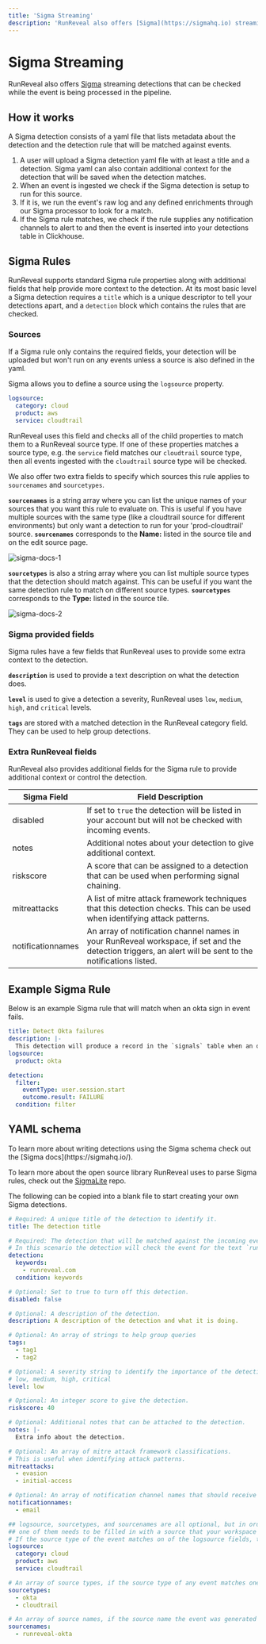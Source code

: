 ```yaml
---
title: 'Sigma Streaming'
description: 'RunReveal also offers [Sigma](https://sigmahq.io) streaming detections that can be checked while the event is being processed in the pipeline.'
---
```



# Sigma Streaming

RunReveal also offers [Sigma](https://sigmahq.io) streaming detections that can be checked while the event is being processed in the pipeline. 

## How it works

A Sigma detection consists of a yaml file that lists metadata about the detection and the detection rule that will be matched against events.

1. A user will upload a Sigma detection yaml file with at least a title and a detection. 
Sigma yaml can also contain additional context for the detection that will be saved when the detection matches.
2. When an event is ingested we check if the Sigma detection is setup to run for this source.
3. If it is, we run the event's raw log and any defined enrichments through our Sigma processor to look for a match.
4. If the Sigma rule matches, we check if the rule supplies any notification channels to alert to and then the event is inserted into your detections table in Clickhouse.

## Sigma Rules

RunReveal supports standard Sigma rule properties along with additional fields that help provide more context to the detection. At its most basic level a Sigma detection
requires a `title` which is a unique descriptor to tell your detections apart, and a `detection` block which contains the rules that are checked.

### Sources

If a Sigma rule only contains the required fields, your detection will be uploaded but won't run on any events unless a source is also defined in the yaml.

Sigma allows you to define a source using the `logsource` property.
```yaml
logsource:
  category: cloud
  product: aws
  service: cloudtrail
```

RunReveal uses this field and checks all of the child properties to match them to a RunReveal source type. 
If one of these properties matches a source type, e.g. the `service` field matches our `cloudtrail` source type, then all events ingested with the `cloudtrail` source type will be checked.

We also offer two extra fields to specify which sources this rule applies to `sourcenames` and `sourcetypes`.

**`sourcenames`** is a string array where you can list the unique names of your sources that you want this rule to evaluate on. This is useful if you have multiple sources with the same type (like a cloudtrail source for different environments) but only want a detection to run for your 'prod-cloudtrail' source.
**`sourcenames`** corresponds to the **Name:** listed in the source tile and on the edit source page.


  ![sigma-docs-1](/sigma-docs-1.png)


**`sourcetypes`** is also a string array where you can list multiple source types that the detection should match against. This can be useful if you want the same detection rule to match on different source types.
**`sourcetypes`** corresponds to the **Type:** listed in the source tile.

  ![sigma-docs-2](/sigma-docs-2.png)

### Sigma provided fields

Sigma rules have a few fields that RunReveal uses to provide some extra context to the detection.

**`description`** is used to provide a text description on what the detection does.

**`level`** is used to give a detection a severity, RunReveal uses `low`, `medium`, `high`, and `critical` levels.

**`tags`** are stored with a matched detection in the RunReveal category field. They can be used to help group detections.

### Extra RunReveal fields

RunReveal also provides additional fields for the Sigma rule to provide additional context or control the detection.

| Sigma Field | Field Description |
| --- |--- |
| disabled |  If set to `true` the detection will be listed in your account but will not be checked with incoming events. |
| notes | Additional notes about your detection to give additional context. |
| riskscore | A score that can be assigned to a detection that can be used when performing signal chaining. |
| mitreattacks | A list of mitre attack framework techniques that this detection checks. This can be used when identifying attack patterns. |
| notificationnames | An array of notification channel names in your RunReveal workspace, if set and the detection triggers, an alert will be sent to the notifications listed. |

## Example Sigma Rule

Below is an example Sigma rule that will match when an okta sign in event fails.

```yaml
title: Detect Okta failures
description: |-
  This detection will produce a record in the `signals` table when an okta signin attempt fails.
logsource:
  product: okta

detection:
  filter:
    eventType: user.session.start
    outcome.result: FAILURE
  condition: filter
```

## YAML schema

<Callout type="info">
To learn more about writing detections using the Sigma schema check out the [Sigma docs](https://sigmahq.io/).

To learn more about the open source library RunReveal uses to parse Sigma rules, check out the [SigmaLite](https://github.com/runreveal/sigmalite) repo.
</Callout>

The following can be copied into a blank file to start creating your own Sigma detections.

```yaml
# Required: A unique title of the detection to identify it.
title: The detection title

# Required: The detection that will be matched against the incoming events.
# In this scenario the detection will check the event for the text `runreveal.com`
detection:
  keywords:
    - runreveal.com
  condition: keywords

# Optional: Set to true to turn off this detection.
disabled: false

# Optional: A description of the detection.
description: A description of the detection and what it is doing.

# Optional: An array of strings to help group queries
tags:
  - tag1
  - tag2

# Optional: A severity string to identify the importance of the detection results.
# low, medium, high, critical
level: low

# Optional: An integer score to give the detection.
riskscore: 40

# Optional: Additional notes that can be attached to the detection.
notes: |-
  Extra info about the detection.

# Optional: An array of mitre attack framework classifications. 
# This is useful when identifying attack patterns.
mitreattacks:
  - evasion
  - initial-access

# Optional: An array of notification channel names that should receive an alert if this detection triggers
notificationnames:
  - email

## logsource, sourcetypes, and sourcenames are all optional, but in order for the detection to be associated with specific events 
## one of them needs to be filled in with a source that your workspace uses.
# If the source type of the event matches on of the logsource fields, this detection will be checked.
logsource:
  category: cloud
  product: aws
  service: cloudtrail

# An array of source types, if the source type of any event matches one in this list the detection will be checked. 
sourcetypes:
  - okta
  - cloudtrail

# An array of source names, if the source name the event was generated from matches an item in this list the detection will be checked.
sourcenames:
  - runreveal-okta
```

